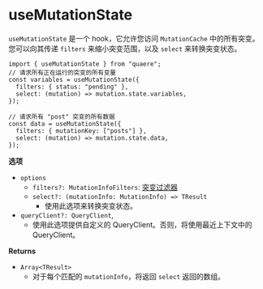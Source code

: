 # useMutationState

`useMutationState` 是一个 hook，它允许您访问 `MutationCache` 中的所有突变。您可以向其传递 `filters` 来缩小突变范围，以及 `select` 来转换突变状态。

```tsx
import { useMutationState } from "quaere";
// 请求所有正在运行的突变的所有变量
const variables = useMutationState({
  filters: { status: "pending" },
  select: (mutation) => mutation.state.variables,
});

// 请求所有 "post" 突变的所有数据
const data = useMutationState({
  filters: { mutationKey: ["posts"] },
  select: (mutation) => mutation.state.data,
});
```

**选项**

- `options`
  - `filters?: MutationInfoFilters`: [ 突变过滤器](/docs/filters#mutationinfo-filters)
  - `select?: (mutationInfo: MutationInfo) => TResult`
    - 使用此选项来转换突变状态。
- `queryClient?: QueryClient`,
  - 使用此选项提供自定义的 QueryClient。否则，将使用最近上下文中的 QueryClient。

**Returns**

- `Array<TResult>`
  - 对于每个匹配的 `mutationInfo`，将返回 `select` 返回的数组。
